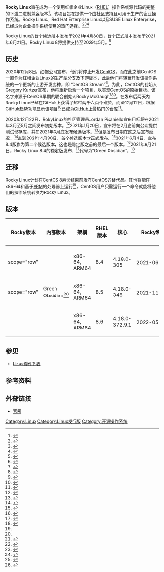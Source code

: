 {{NoteTA|G1=IT|G2=FL}}
{{Infobox OS
| name = Rocky Linux
| logo = Rocky Linux wordmark.svg
| logo size = 
| logo caption = 
| logo alt = 
| screenshot = Rocky Linux 8.4 Workstation screenshot.png
| screenshot_alt = 
| caption = Rocky Linux 8.4上的[[GNOME_Shell|GNOME Shell]]桌面
| collapsible = 
| developer = Rocky 企业软件基金会
| programmed in = [[C语言|C]]（核心）
| family = [[Linux|Linux]]/[[类Unix|类Unix]]
| working state = 活跃
| source model = [[开源软件|开源]]
| released = 
| latest release version = 8.6
| latest release date = {{Release date and age|2022|05|17}}
| latest preview version = 8.4 RC1
| latest preview date = {{Release date and age|2021|06|04}}
| marketing target = 个人电脑、服务器
| language count = 
| language footnote = 
| language = 
| update model = [[DNF_(软件)|DNF]]
| package manager = [[RPM包管理员|RPM]]
| supported platforms = 
| kernel type = [[宏内核|宏内核]]
| userland = [[GNU_Core_Utilities|GNU]]
| ui = [[GNOME|GNOME]]
| license = [[BSD_licenses|BSD]]以及其他
| website = {{official URL}}
| repo = {{URL|https://git.rockylinux.org}}
}}'''Rocky Linux'''旨在成为一个使用红帽企业Linux（[[RHEL|RHEL]]）操作系统源代码的完整的下游二进制兼容版本<ref>{{Cite book|chapter=◾ NAVIGATING THE LINUX FILE SYSTEM|title=Linux with Operating System Concepts|url=http://dx.doi.org/10.1201/b17269-8|publisher=Chapman and Hall/CRC|date=2014-08-26|isbn=978-0-429-15906-0|pages=98–151}}</ref>。该项目旨在提供一个由社区支持且可用于生产的企业操作系统。Rocky Linux、Red Hat Enterprise Linux以及SUSE Linux Enterprise，已经成为企业操作系统使用的热门选择。<ref>{{Cite web|last=Tung|first=Liam|title=CentOS replacement Rocky Linux 8.4 arrives, and proves instantly popular|url=https://www.zdnet.com/article/centos-replacement-rocky-linux-8-4-arrives-and-proves-instantly-popular/|access-date=2022-01-20|website=ZDNet|language=en|archive-date=2021-11-29|archive-url=https://web.archive.org/web/20211129112720/https://www.zdnet.com/article/centos-replacement-rocky-linux-8-4-arrives-and-proves-instantly-popular/}}</ref><ref>{{Cite web|title=Fortune 500|url=https://fortune.com/fortune500/2021/|access-date=2022-01-20|website=Fortune|language=en|archive-date=2021-10-26|archive-url=https://web.archive.org/web/20211026150753/https://fortune.com/fortune500/}}</ref><ref>{{Cite web|last=Tim Anderson|title=Rocky Linux release attracts 80,000 downloads as ex-CentOS users mull choices|url=https://www.theregister.com/2021/07/02/rocky_linux_80000_downloads/|access-date=2022-01-20|website=www.theregister.com|language=en|archive-date=2022-01-20|archive-url=https://web.archive.org/web/20220120002152/https://www.theregister.com/2021/07/02/rocky_linux_80000_downloads/}}</ref>

Rocky Linux的首个候选版本发布于2021年4月30日，首个正式版本发布于2021年6月21日。Rocky Linux 8将提供支持至2029年5月。<ref>{{cite web|url=https://forums.rockylinux.org/t/what-is-eol-of-rl8/3316/3|title="What is EOL of RL8"|publisher=Brian Clemens|date=June 30, 2021|access-date=August 5, 2021|archive-date=2021-10-25|archive-url=https://web.archive.org/web/20211025205539/https://forums.rockylinux.org/t/what-is-eol-of-rl8/3316/3}}</ref>

== 历史 ==
2020年12月8日，红帽公司宣布，他们将停止开发[[CentOS|CentOS]]，而在此之前CentOS一直作为红帽企业Linux的生产型分支及下游版本，此后他们将转而开发该操作系统的一个更新的上游开发变种，即 “CentOS Stream”<ref>{{Cite web|title=Red Hat resets CentOS Linux and users are angry|url=https://www.zdnet.com/article/red-hat-resets-centos-linux-and-users-are-angry/|accessdate=2020-12-22|last=Vaughan-Nichols|first=Steven J.|work=ZDNet|language=en|archive-date=2022-04-09|archive-url=https://web.archive.org/web/20220409034310/https://www.zdnet.com/article/red-hat-resets-centos-linux-and-users-are-angry/}}</ref>。为此，CentOS的创始人Gregory Kurtzer宣布，他将重新启动一个项目，以实现CentOS的原始目标。该名字来源于CentOS早期的联合创始人Rocky McGaugh<ref>{{Cite web|title=Goodbye CentOS, hello Rocky Linux|url=https://www.zdnet.com/article/goodbye-centos-hello-rocky-linux/|accessdate=2020-12-22|last=Vaughan-Nichols|first=Steven J.|work=ZDNet|language=en|archive-date=2022-04-20|archive-url=https://web.archive.org/web/20220420021400/https://www.zdnet.com/article/goodbye-centos-hello-rocky-linux/}}</ref><ref>{{Cite web|title=CentOS Linux is dead—and Red Hat says Stream is “not a replacement”|url=https://arstechnica.com/gadgets/2020/12/centos-shifts-from-red-hat-unbranded-to-red-hat-beta/|accessdate=2020-12-22|date=2020-12-10|last=Salter|first=Jim|work=Ars Technica|language=en-us|archive-date=2022-03-16|archive-url=https://web.archive.org/web/20220316140809/https://arstechnica.com/gadgets/2020/12/centos-shifts-from-red-hat-unbranded-to-red-hat-beta/}}</ref><ref>{{Cite web|title=As CentOS 8 Is About To Die, Its Creator Gave Birth To Rocky Linux|url=https://fossbytes.com/centos-8-about-to-die-creator-new-rocky-linux/|accessdate=2020-12-22|date=2020-12-11|last=Kumar|first=Sarvottam|work=Fossbytes|language=en-US|archive-date=2022-02-06|archive-url=https://web.archive.org/web/20220206205952/https://fossbytes.com/centos-8-about-to-die-creator-new-rocky-linux/}}</ref>。在发布后两天内Rocky Linux已经在GitHub上获得了超过两千六百个点赞，而至12月12日，根据GitHub趋势功能显示该项目<ref name=":0">{{Citation|title=rocky-linux/rocky|url=https://github.com/rocky-linux/rocky|publisher=Rocky Linux|date=2020-12-22|accessdate=2020-12-22|archive-date=2020-12-10|archive-url=https://web.archive.org/web/20201210191639/https://github.com/rocky-linux/rocky}}</ref>已成为[[GitHub|GitHub]]上最热门的仓库<ref>{{Cite web|title=Trending repositories on GitHub today · GitHub|url=https://web.archive.org/web/20201212220049/https://github.com/trending|accessdate=2020-12-22|date=2020-12-12|work=web.archive.org}}</ref>。

2020年12月22日，RokyLinux的社区管理员Jordan Pisaniello宣布目标将在2021年3月至5月之间发布初始版本。<ref>{{cite web |url=https://www.zdnet.com/article/rocky-linux-first-release-is-coming-in-q2-2021-say-developers |title=Rocky Linux: First release is coming in Q2 2021 say developers |author=Tung, Liam |publisher=[[ZDNet|ZDNet]] |date=December 24, 2020 |access-date=January 25, 2021 |archive-date=2021-11-11 |archive-url=https://web.archive.org/web/20211111060936/https://www.zdnet.com/article/rocky-linux-first-release-is-coming-in-q2-2021-say-developers/ }}</ref>2021年1月20日，宣布将在2月底前向公众提供测试储存库，并在2021年3月底发布候选版本。<ref>{{cite web |url=https://www.phoronix.com/scan.php?page=news_item&px=Rocky-Linux-Aiming-For-Q2 |title=Rocky Linux Making Progress Towards Their First Release In Q2 As A Free RHEL Alternative |author=Larabel, Michael |publisher=Phoronix |date=January 20, 2021 |access-date=January 25, 2021 |archive-date=2022-01-21 |archive-url=https://web.archive.org/web/20220121223223/https://www.phoronix.com/scan.php?page=news_item }}</ref>但是发布日期在这之后宣布延迟，<ref>{{Cite web|date=2021-03-31|title=Community Update - March 2021|url=https://forums.rockylinux.org/t/community-update-march-2021/2232|access-date=2021-03-31|website=Rocky Linux Discourse|language=en|archive-date=2021-06-29|archive-url=https://web.archive.org/web/20210629154554/https://forums.rockylinux.org/t/community-update-march-2021/2232}}</ref>直到2021年4月30日，首个候选版本才正式发布。<ref>{{Cite web|date=2021-04-30|title=Rocky Linux 8.3 RC1 Available Now|url=https://rockylinux.org/news/rocky-linux-8-3-rc1-release/|access-date=2021-05-01|website=Rocky Linux|language=en|archive-date=2021-10-11|archive-url=https://web.archive.org/web/20211011121804/https://rockylinux.org/news/rocky-linux-8-3-rc1-release/}}</ref>2021年6月4日，宣布8.4版作为第二个候选版本，这也是稳定版之前的最后一个版本。<ref>{{Cite web|date=2021-06-04|title=Rocky Linux 8.4 RC1 Available Now|url=https://rockylinux.org/news/rocky-linux-8-4-rc1-release/|access-date=2021-06-12|website=Rocky Linux|language=en|archive-date=2022-05-09|archive-url=https://web.archive.org/web/20220509224812/https://rockylinux.org/news/rocky-linux-8-4-rc1-release/}}</ref>2021年6月21日，Rocky Linux 8.4的稳定版发布，<ref>{{Cite web|date=2021-06-21|title=Rocky Linux 8.4 Available Now|url=https://forums.rockylinux.org/t/rocky-linux-8-4-available-now/3015/1|access-date=2021-06-21|website=Rocky Linux|language=en|archive-date=2021-06-28|archive-url=https://web.archive.org/web/20210628052414/https://forums.rockylinux.org/t/rocky-linux-8-4-available-now/3015/1}}</ref>代号为“Green Obsidian”。<ref name="Green Obsidian">{{cite web|date=2021-05-24|title=add version code (b39e0955)|url=https://git.rockylinux.org/original/rpms/rocky-release/-/commit/b39e0955441c84f1c47748714f7ca0c99dea8022#be10d0b0a83782a427f0ed59e87fd16abcbe797e_10_10|website=Rocky Linux GitLab Server|language=en|author=Abel, Louis|access-date=2021-06-22|archive-date=2021-06-28|archive-url=https://web.archive.org/web/20210628182811/https://git.rockylinux.org/original/rpms/rocky-release/-/commit/b39e0955441c84f1c47748714f7ca0c99dea8022#be10d0b0a83782a427f0ed59e87fd16abcbe797e_10_10}}</ref>

== 迁移 ==
Rocky Linux计划在CentOS 8寿命结束前发布CentOS的替代品。其也将能在x86-64和基于[[ARM架構|ARM]]的处理器上运行<ref name=":0" />，CentOS用户只需运行一个命令就能将他们的操作系统转换为Rocky Linux。

== 版本 ==
{| class="wikitable collapsible sortable"
! scope="col" | Rocky版本
! scope="col" | 內部版本
! scope="col" | 架構
! scope="col" | RHEL版本
! scope="col" | 核心
! scope="col" style="min-width: 9em;" | Rocky釋出日期
! scope="col" style="min-width: 9em;" | RHEL釋出日期
! scope="col" | 延遲（天）
|-
|-
! scope="row" {{Version|co|8.4}}
! rowspan="3" | Green Obsidian<ref name="Green Obsidian" />
| x86-64, ARM64
| 8.4
| 4.18.0-305
| 2021-06-21<ref name="CentOS 8.3-2011 Release Announcement">{{Cite web |url=https://forums.rockylinux.org/t/rocky-linux-8-4-available-now/3015 |title=Rocky Linux 8.4 Available Now |author=jorp |date=2021-05-26 |website=forums.rockylinux.org |access-date=2021-06-21 |archive-date=2022-01-10 |archive-url=https://web.archive.org/web/20220110193535/https://forums.rockylinux.org/t/rocky-linux-8-4-available-now/3015 }}</ref>
| 2021-05-18<ref name="Red Hat Enterprise Linux Release Dates">{{Cite web |url=https://access.redhat.com/articles/3078 |title=Red Hat Enterprise Linux Release Dates |publisher=[[Red_Hat|Red Hat]] |access-date=2022-03-05 |archive-date=2022-01-20 |archive-url=https://web.archive.org/web/20220120224845/https://access.redhat.com/articles/3078 }}</ref>
| 34
|-
! scope="row" {{Version|co|8.5}}
| x86-64, ARM64
| 8.5
| 4.18.0-348
| 2021-11-15<ref name="Rocky Linux 8.5 Release Announcement">{{Cite web |url=https://forums.rockylinux.org/t/rocky-linux-8-5-available-now/4561 |title=Rocky Linux 8.5 Available Now |author=nazunalika |date=2021-11-15 |website=forums.rockylinux.org |access-date=2021-11-16 |archive-date=2021-11-16 |archive-url=https://web.archive.org/web/20211116023222/https://forums.rockylinux.org/t/rocky-linux-8-5-available-now/4561 }}</ref>
| 2021-11-09<ref name="Red Hat Enterprise Linux Release Dates">{{Cite web |url=https://access.redhat.com/articles/3078 |title=Red Hat Enterprise Linux Release Dates |publisher=[[Red_Hat|Red Hat]]}}</ref>
| 6
|-
!{{Version|c|8.6}}
|x86-64, ARM64
|8.6
|4.18.0-372.9.1
|2022-05-17<ref>{{Cite web|title=Rocky Linux 8.6 Available Now|url=https://forums.rockylinux.org/t/rocky-linux-8-6-available-now/6056|access-date=2022-06-10|date=2022-05-16|work=Rocky Linux Forum|language=en}}</ref>
|2022-05-10<ref>{{Cite web|title=Red Hat Enterprise Linux Release Dates|url=https://access.redhat.com/articles/3078|access-date=2022-06-10|work=Red Hat Customer Portal|language=en}}</ref>
|7
|}

== 参见 ==
* [[Linux套件列表|Linux套件列表]]

== 参考资料 ==
{{reflist}}

== 外部链接 ==
* [https://rockylinux.org/zh-cn/ 官网] {{Wayback|url=https://rockylinux.org/zh-cn/ |date=20211021232117 }}

{{Linux发行版}}

[[Category:Linux|Category:Linux]]
[[Category:Linux发行版|Category:Linux发行版]]
[[Category:开源操作系统|Category:开源操作系统]]